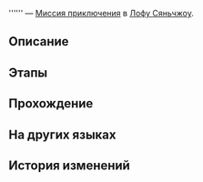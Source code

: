 {{Дополнить|Диалоги.}}
{{Миссия Инфобокс
|id              = 4040202
|Название        = 
|Изображение     = Миссия Освоения .png
|Тип             = Миссия приключения
|События         = 
|Глава           = 
|Условия         = Завершена [[Миссия Освоения]] ''[[Ветвистые рога и спутанные корни]]''
|Персонажи       = Первопроходец
|СтартЛокация    = Центральная гавань Приюта звёздных яликов
|Мир             = Лофу Сяньчжоу
|Локации         = Центральная гавань Приюта звёздных яликов
|Предыдущая      = 
|Следующая       = 
|Награды         = Strale*10; Immortal's Delight*1; Кредиты*3 000
}}
'''''' — [[Миссия приключения]] в [[Лофу Сяньчжоу]].

==Описание==
{{Описание|<!--официальное описание из Перекрёстка судеб-->}}

==Этапы==


==Прохождение==
{{Дополнить}}


{{Диалог Конец}}

==На других языках==
{{На других языках
|en   = 
|zhs  = 
|zht  = 
|ja   = 
|ko   = 
|es   = 
|fr   = 
|ru   = 
|th   = 
|vi   = 
|de   = 
|id   = 
|pt   = 
}}

==История изменений==
{{История изменений|2.7}}
